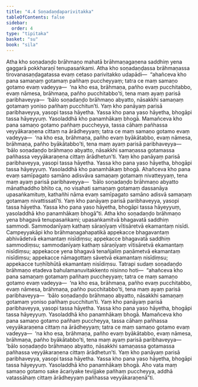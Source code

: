 ```yaml
---
title: "4.4 Soṇadaṇḍaparivitakka"
tableOfContents: false
sidebar:
  order: 4
type: "tipitaka"
basket: "su"
book: "sila"
---
```



<DynamicBreadcrumb />

<Division number="306" book="sila">

<Paragraph number="473" book="sila">
Atha kho soṇadaṇḍo brāhmaṇo mahatā brāhmaṇagaṇena saddhiṃ yena gaggarā pokkharaṇī tenupasaṅkami. Atha kho soṇadaṇḍassa brāhmaṇassa tirovanasaṇḍagatassa evaṃ cetaso parivitakko udapādi—  “ahañceva kho pana samaṇaṃ gotamaṃ pañhaṃ puccheyyaṃ; tatra ce maṃ samaṇo gotamo evaṃ vadeyya—  ‘na kho esa, brāhmaṇa, pañho evaṃ pucchitabbo, evaṃ nāmesa, brāhmaṇa, pañho pucchitabbo’ti, tena maṃ ayaṃ parisā paribhaveyya—  ‘bālo soṇadaṇḍo brāhmaṇo abyatto, nāsakkhi samaṇaṃ gotamaṃ yoniso pañhaṃ pucchitun’ti. Yaṃ kho panāyaṃ parisā paribhaveyya, yasopi tassa hāyetha. Yassa kho pana yaso hāyetha, bhogāpi tassa hāyeyyuṃ. Yasoladdhā kho panamhākaṃ bhogā. Mamañceva kho pana samaṇo gotamo pañhaṃ puccheyya, tassa cāhaṃ pañhassa veyyākaraṇena cittaṃ na ārādheyyaṃ; tatra ce maṃ samaṇo gotamo evaṃ vadeyya—  ‘na kho esa, brāhmaṇa, pañho evaṃ byākātabbo, evaṃ nāmesa, brāhmaṇa, pañho byākātabbo’ti, tena maṃ ayaṃ parisā paribhaveyya—  ‘bālo soṇadaṇḍo brāhmaṇo abyatto, nāsakkhi samaṇassa gotamassa pañhassa veyyākaraṇena cittaṃ ārādhetun’ti. Yaṃ kho panāyaṃ parisā paribhaveyya, yasopi tassa hāyetha. Yassa kho pana yaso hāyetha, bhogāpi tassa hāyeyyuṃ. Yasoladdhā kho panamhākaṃ bhogā. Ahañceva kho pana evaṃ samīpagato samāno adisvāva samaṇaṃ gotamaṃ nivatteyyaṃ, tena maṃ ayaṃ parisā paribhaveyya—  ‘bālo soṇadaṇḍo brāhmaṇo abyatto mānathaddho bhīto ca, no visahati samaṇaṃ gotamaṃ dassanāya upasaṅkamituṃ, kathañhi nāma evaṃ samīpagato samāno adisvā samaṇaṃ gotamaṃ nivattissatī’ti. Yaṃ kho panāyaṃ parisā paribhaveyya, yasopi tassa hāyetha. Yassa kho pana yaso hāyetha, bhogāpi tassa hāyeyyuṃ, yasoladdhā kho panamhākaṃ bhogā”ti.
</Paragraph>

</Division>
<Division number="307" book="sila">

<Paragraph number="474" book="sila">
Atha kho soṇadaṇḍo brāhmaṇo yena bhagavā tenupasaṅkami; upasaṅkamitvā bhagavatā saddhiṃ sammodi. Sammodanīyaṃ kathaṃ sāraṇīyaṃ vītisāretvā ekamantaṃ nisīdi. Campeyyakāpi kho brāhmaṇagahapatikā appekacce bhagavantaṃ abhivādetvā ekamantaṃ nisīdiṃsu; appekacce bhagavatā saddhiṃ sammodiṃsu; sammodanīyaṃ kathaṃ sāraṇīyaṃ vītisāretvā ekamantaṃ nisīdiṃsu; appekacce yena bhagavā tenañjaliṃ paṇāmetvā ekamantaṃ nisīdiṃsu; appekacce nāmagottaṃ sāvetvā ekamantaṃ nisīdiṃsu; appekacce tuṇhībhūtā ekamantaṃ nisīdiṃsu.
</Paragraph>

</Division>
<Division number="308" book="sila">

<Paragraph number="475" book="sila">
Tatrapi sudaṃ soṇadaṇḍo brāhmaṇo etadeva bahulamanuvitakkento nisinno hoti—  “ahañceva kho pana samaṇaṃ gotamaṃ pañhaṃ puccheyyaṃ; tatra ce maṃ samaṇo gotamo evaṃ vadeyya—  ‘na kho esa, brāhmaṇa, pañho evaṃ pucchitabbo, evaṃ nāmesa, brāhmaṇa, pañho pucchitabbo’ti, tena maṃ ayaṃ parisā paribhaveyya—  ‘bālo soṇadaṇḍo brāhmaṇo abyatto, nāsakkhi samaṇaṃ gotamaṃ yoniso pañhaṃ pucchitun’ti. Yaṃ kho panāyaṃ parisā paribhaveyya, yasopi tassa hāyetha. Yassa kho pana yaso hāyetha, bhogāpi tassa hāyeyyuṃ. Yasoladdhā kho panamhākaṃ bhogā. Mamañceva kho pana samaṇo gotamo pañhaṃ puccheyya, tassa cāhaṃ pañhassa veyyākaraṇena cittaṃ na ārādheyyaṃ; tatra ce maṃ samaṇo gotamo evaṃ vadeyya—  ‘na kho esa, brāhmaṇa, pañho evaṃ byākātabbo, evaṃ nāmesa, brāhmaṇa, pañho byākātabbo’ti, tena maṃ ayaṃ parisā paribhaveyya—  ‘bālo soṇadaṇḍo brāhmaṇo abyatto, nāsakkhi samaṇassa gotamassa pañhassa veyyākaraṇena cittaṃ ārādhetun’ti. Yaṃ kho panāyaṃ parisā paribhaveyya, yasopi tassa hāyetha. Yassa kho pana yaso hāyetha, bhogāpi tassa hāyeyyuṃ. Yasoladdhā kho panamhākaṃ bhogā. Aho vata maṃ samaṇo gotamo sake ācariyake tevijjake pañhaṃ puccheyya, addhā vatassāhaṃ cittaṃ ārādheyyaṃ pañhassa veyyākaraṇenā”ti.
</Paragraph>
</Division>